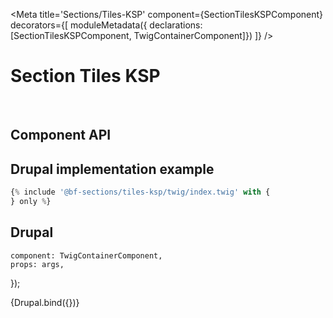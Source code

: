 


<Meta
    title='Sections/Tiles-KSP'
    component={SectionTilesKSPComponent}
    decorators={[
        moduleMetadata({ declarations: [SectionTilesKSPComponent, TwigContainerComponent]})
    ]}
/>


# Section Tiles KSP

<br/>



## Component API

<ArgsTable of={SectionTilesKSPComponent} />



## Drupal implementation example

```jsx
{% include '@bf-sections/tiles-ksp/twig/index.twig' with {
} only %}
```



## Drupal

    component: TwigContainerComponent,
    props: args,
});

<Canvas withSource='none'>
    <Story
        name='Drupal'
        height='600px'
        args={{
            elementPath     : 'sections/tiles-ksp/_doc/template.drupal',
            title           : 'Shop your cell phone plan and mobile phone your way',
            tiles           : [
                {
                    href            : 'https://example.com',
                    title           : 'Shop accessories',
                    description     : 'Add accessories to your cell phone to get the most out of it.',
                    linkLabel       : 'Shop',
                    icon            : {
                        name  : 'television',
                    },
                    isClickable     : true,
                    class           : '',
                },
                {
                    href            : 'https://example.com',
                    title           : 'Trade-in your phone',
                    description     : 'Trade-in your old phone and get a credit for a new phone.',
                    linkLabel       : 'Trade-in program',
                    icon            : {
                        name  : 'helix-mic',
                        color : 'neutral'
                    },
                    backgroundImage : {
                        src : '/images/_docs/hero-helix-reversed.png'
                    },
                    isClickable     : true,
                    reversed        : true,
                    class           : '',
                },
                {
                    href            : 'https://example.com',
                    title           : 'Shop in-store',
                    description     : 'Search by address, city or postal code to find our store nearest to you.',
                    linkLabel       : 'Find a store',
                    icon            : {
                        name  : 'wifi',
                    },
                    backgroundColor : 'highlight',
                    isClickable     : true,
                    class           : '',
                },
                {
                    href            : 'https://example.com',
                    title           : 'Shop in-store',
                    description     : 'Search by address, city or postal code to find our store nearest to you.',
                    linkLabel       : 'Find a store',
                    icon            : {
                        name  : 'trio-wifi',
                    },
                    isClickable     : true,
                    class           : '',
                }
            ]
        }}
    >
        {Drupal.bind({})}
    </Story>
</Canvas>
